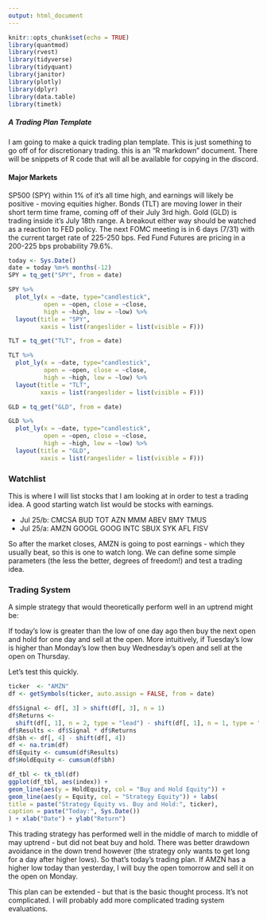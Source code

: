 ```yaml
---
output: html_document
---
```


```r
knitr::opts_chunk$set(echo = TRUE)
library(quantmod)
library(rvest)
library(tidyverse)
library(tidyquant)
library(janitor)
library(plotly)
library(dplyr)
library(data.table)
library(timetk)
```

##### A Trading Plan Template

I am going to make a quick trading plan template. This is just something to go off of for discretionary trading. this is an "R markdown" document. There will be snippets of R code that will all be available for copying in the discord.

#### Major Markets

SP500 (SPY) within 1% of it's all time high, and earnings will likely be positive - moving equities higher. Bonds (TLT) are moving lower in their short term time frame, coming off of their July 3rd high. Gold (GLD) is trading inside it's July 18th range. A breakout either way should be watched as a reaction to FED policy. The next FOMC meeting is in 6 days (7/31) with the current target rate of 225-250 bps. Fed Fund Futures are pricing in a 200-225 bps probability
79.6%.

``` r
today <- Sys.Date()
date = today %m+% months(-12)
SPY = tq_get("SPY", from = date)

SPY %>%
  plot_ly(x = ~date, type="candlestick",
          open = ~open, close = ~close,
          high = ~high, low = ~low) %>%
  layout(title = "SPY",
         xaxis = list(rangeslider = list(visible = F)))
```

```r
TLT = tq_get("TLT", from = date)

TLT %>%
  plot_ly(x = ~date, type="candlestick",
          open = ~open, close = ~close,
          high = ~high, low = ~low) %>%
  layout(title = "TLT",
         xaxis = list(rangeslider = list(visible = F)))
```

```r
GLD = tq_get("GLD", from = date)

GLD %>%
  plot_ly(x = ~date, type="candlestick",
          open = ~open, close = ~close,
          high = ~high, low = ~low) %>%
  layout(title = "GLD",
         xaxis = list(rangeslider = list(visible = F)))
```

### Watchlist

This is where I will list stocks that I am looking at in order to test a trading idea. A good starting watch list would be stocks with earnings.

* Jul 25/b:		CMCSA	BUD	TOT	AZN	MMM	ABEV	BMY	TMUS	
* Jul 25/a:		AMZN	GOOGL	GOOG	INTC	SBUX	SYK	AFL	FISV

So after the market closes, AMZN is going to post earnings - which they usually beat, so this is one to watch long. We can define some simple parameters (the less the better, degrees of freedom!) and test a trading idea. 

### Trading System

A simple strategy that would theoretically perform well in an uptrend might be: 

If today’s low is greater than the low of one day ago then buy the next open and hold for one day and sell at the open. More intuitively, if Tuesday's low is higher than Monday's low then buy Wednesday's open and sell at the open on Thursday. 

Let's test this quickly. 

``` r
ticker  <- "AMZN"
df <- getSymbols(ticker, auto.assign = FALSE, from = date)

df$Signal <- df[, 3] > shift(df[, 3], n = 1)
df$Returns <-
  shift(df[, 1], n = 2, type = "lead") - shift(df[, 1], n = 1, type = "lead")
df$Results <- df$Signal * df$Returns
df$bh <- df[, 4] - shift(df[, 4])
df <- na.trim(df)
df$Equity <- cumsum(df$Results)
df$HoldEquity <- cumsum(df$bh)

df_tbl <- tk_tbl(df)
ggplot(df_tbl, aes(index)) +
geom_line(aes(y = HoldEquity, col = "Buy and Hold Equity")) +
geom_line(aes(y = Equity, col = "Strategy Equity")) + labs(
title = paste("Strategy Equity vs. Buy and Hold:", ticker),
caption = paste("Today:", Sys.Date())
) + xlab("Date") + ylab("Return")

```

This trading strategy has performed well in the middle of march to middle of may uptrend - but did not beat buy and hold. There was better drawdown avoidance in the down trend however (the strategy only wants to get long for a day after higher lows). So that's today's trading plan. If AMZN has a higher low today than yesterday, I will buy the open tomorrow and sell it on the open on Monday. 

This plan can be extended - but that is the basic thought process. It's not complicated. I will probably add more complicated trading system evaluations.

